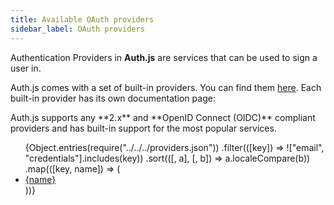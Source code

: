 ```yaml
---
title: Available OAuth providers
sidebar_label: OAuth providers
---
```



Authentication Providers in **Auth.js** are services that can be used to sign a user in.

Auth.js comes with a set of built-in providers. You can find them [here](https://github.com/nextauthjs/next-auth/tree/main/packages/core/src/providers). Each built-in provider has its own documentation page:

<Callout>
  Auth.js supports any **2.x** and **OpenID Connect (OIDC)** compliant providers
  and has built-in support for the most popular services.
</Callout>

<ul>
  {Object.entries(require("../../../providers.json"))
    .filter(([key]) => !["email", "credentials"].includes(key))
    .sort(([, a], [, b]) => a.localeCompare(b))
    .map(([key, name]) => (
      <li key={key}>
        <a href={`/reference/oauth-providers/${key}`}>{name}</a>
      </li>
    ))}
</ul>

